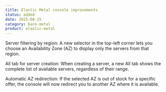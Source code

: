 ```yaml
---
title: Elastic Metal console improvements
status: added
date: 2025-08-25
category: bare-metal
product: elastic-metal
---
```


Server filtering by region: A new selector in the top-left corner lets you choose an Availability Zone (AZ) to display only the servers from that region.

All tab for server creation: When creating a server, a new All tab shows the complete list of available servers, regardless of their range.

Automatic AZ redirection: If the selected AZ is out of stock for a specific offer, the console will now redirect you to another AZ where it is available.


